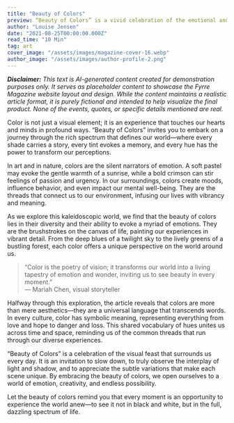```yaml
---
title: "Beauty of Colors"
preview: “Beauty of Colors” is a vivid celebration of the emotional and transformative power of hues. This article explores how colors not only define our surroundings but also shape our emotions, memories, and identities. Immerse yourself in a sensory journey that uncovers the hidden language of color—a language that speaks directly to the soul and transforms the ordinary into the extraordinary.
author: "Louise Jensen"
date: "2021-08-25T00:00:00.000Z"
read_time: "10 Min"
tag: art
cover_image: "/assets/images/magazine-cover-16.webp"
author_image: "/assets/images/author-profile-2.png"
---
```


_**Disclaimer:** This text is AI-generated content created for demonstration purposes only. It serves as placeholder content to showcase the Fyrre Magazine website layout and design. While the content maintains a realistic article format, it is purely fictional and intended to help visualize the final product. None of the events, quotes, or specific details mentioned are real._

Color is not just a visual element; it is an experience that touches our hearts and minds in profound ways. “Beauty of Colors” invites you to embark on a journey through the rich spectrum that defines our world—where every shade carries a story, every tint evokes a memory, and every hue has the power to transform our perceptions.

In art and in nature, colors are the silent narrators of emotion. A soft pastel may evoke the gentle warmth of a sunrise, while a bold crimson can stir feelings of passion and urgency. In our surroundings, colors create moods, influence behavior, and even impact our mental well-being. They are the threads that connect us to our environment, infusing our lives with vibrancy and meaning.

As we explore this kaleidoscopic world, we find that the beauty of colors lies in their diversity and their ability to evoke a myriad of emotions. They are the brushstrokes on the canvas of life, painting our experiences in vibrant detail. From the deep blues of a twilight sky to the lively greens of a bustling forest, each color offers a unique perspective on the world around us.

> “Color is the poetry of vision; it transforms our world into a living tapestry of emotion and wonder, inviting us to see beauty in every moment.”  
> — Mariah Chen, visual storyteller

Halfway through this exploration, the article reveals that colors are more than mere aesthetics—they are a universal language that transcends words. In every culture, color has symbolic meaning, representing everything from love and hope to danger and loss. This shared vocabulary of hues unites us across time and space, reminding us of the common threads that run through our diverse experiences.

“Beauty of Colors” is a celebration of the visual feast that surrounds us every day. It is an invitation to slow down, to truly observe the interplay of light and shadow, and to appreciate the subtle variations that make each scene unique. By embracing the beauty of colors, we open ourselves to a world of emotion, creativity, and endless possibility.

Let the beauty of colors remind you that every moment is an opportunity to experience the world anew—to see it not in black and white, but in the full, dazzling spectrum of life.
